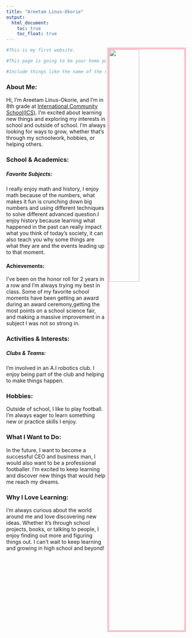 ```yaml
---
title: "Areetam Linus-Okorie"
output:
  html_document:
    toc: true
    toc_float: true
--- 
```


<img src= "IMG_5444.jpeg" style="width:40%; border:5px solid; color: pink; margin-right: 20px" align="right">

```r
#This is my first website. 

#This page is going to be your home page... In this section, give a catchy summary about yourself... if a college or university read this page, what are the things you would like them to know about you if they are trying to decide if they would offer you a place in their college or university or if they would offer you a scholarship. 

#Include things like the name of the school you are currently attending... your resume if you have one, outstanding projects you have done and what your interests are. In essence, sell yourself to the school! 

```

 
### About Me:

Hi, I'm Areetam Linus-Okorie, and I'm in 8th grade at [International Community School(ICS)](https://icsabuja.com/). I’m excited about learning new things and exploring my interests in school and outside of school. I’m always looking for ways to grow, whether that’s through my schoolwork, hobbies, or helping others.

### School & Academics:

##### Favorite Subjects:

I really enjoy math and history, I enjoy math because of the numbers, what makes it fun is crunching down big numbers and using different techniques to solve different advanced question.I enjoy history because learning what happened in the past can really impact what you think of today's society, it can also teach you why some things are what they are and the events leading up to that moment.

#### Achievements:

I’ve been on the honor roll for 2 years in a row and I’m always trying my best in class. Some of my favorite school moments have been getting an award during an award ceremony,getting the most points on a school science fair, and making a massive improvement in a subject I was not so strong in.
 
### Activities & Interests:

##### Clubs & Teams:

I’m involved in an A.I robotics club. I enjoy being part of the club and helping to make things happen.

### Hobbies: 

Outside of school, I like to play football. I’m always eager to learn something new or practice skills I enjoy.

### What I Want to Do:

In the future, I want to become a successful CEO and business man, I would also want to be a professional footballer. I’m excited to keep learning and discover new things that would help me reach my dreams.

### Why I Love Learning:

I’m always curious about the world around me and love discovering new ideas. Whether it’s through school projects, books, or talking to people, I enjoy finding out more and figuring things out. I can’t wait to keep learning and growing in high school and beyond!

